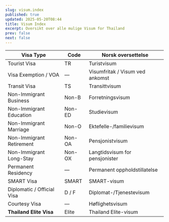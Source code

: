 ```yaml
---
slug: visum.index
published: true
updated: 2025-05-20T08:44
title: Visum Index
excerpt: Oversikt over alle mulige Visum for Thailand
prev: false
next: false
---
```


| **Visa Type**               | **Code**    | **Norsk oversettelse**             |
|----------------------------|-------------|------------------------------------|
| Tourist Visa               | TR          | Turistvisum                        |
| Visa Exemption / VOA       | —           | Visumfritak / Visum ved ankomst   |
| Transit Visa               | TS          | Transittvisum                      |
| Non-Immigrant Business     | Non-B       | Forretningsvisum                   |
| Non-Immigrant Education    | Non-ED      | Studievisum                        |
| Non-Immigrant Marriage     | Non-O       | Ektefelle-/familievisum           |
| Non-Immigrant Retirement   | Non-OA      | Pensjonistvisum                    |
| Non-Immigrant Long-Stay    | Non-OX      | Langtidsvisum for pensjonister     |
| Permanent Residency        | —           | Permanent oppholdstillatelse      |
| SMART Visa                 | SMART       | SMART-visum                        |
| Diplomatic / Official Visa | D / F       | Diplomat-/Tjenestevisum           |
| Courtesy Visa              | —           | Høflighetsvisum                    |
| **Thailand Elite Visa**    | Elite       | Thailand Elite-visum              |
